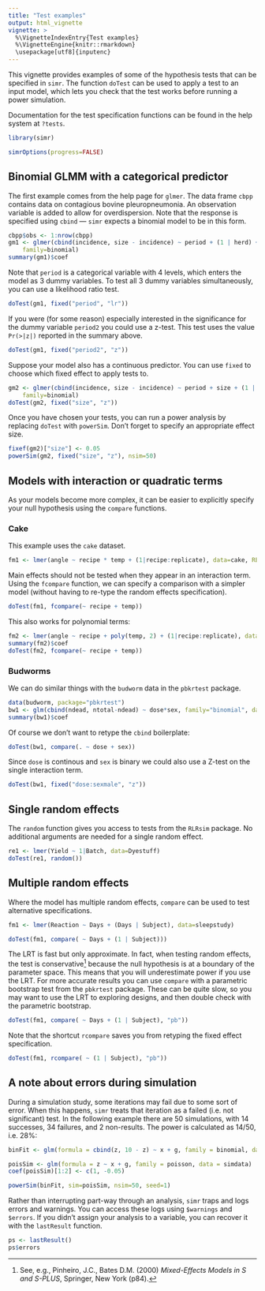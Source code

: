 ```yaml
---
title: "Test examples"
output: html_vignette
vignette: >
  %\VignetteIndexEntry{Test examples}
  %\VignetteEngine{knitr::rmarkdown}
  \usepackage[utf8]{inputenc}
---
```


This vignette provides examples of some of the hypothesis tests that can be specified in `simr`. The function `doTest` can be used to apply a test to an input model, which lets you check that the test works before running a power simulation.

Documentation for the test specification functions can be found in the help system at `?tests`.

```r
library(simr)
```

```r
simrOptions(progress=FALSE)
```

## Binomial GLMM with a categorical predictor

The first example comes from the help page for `glmer`. The data frame `cbpp` contains data on contagious bovine pleuropneumonia. An observation variable is added to allow for overdispersion. Note that the response is specified using `cbind` --- `simr` expects a binomial model to be in this form.

```r
cbpp$obs <- 1:nrow(cbpp)
gm1 <- glmer(cbind(incidence, size - incidence) ~ period + (1 | herd) + (1|obs), data=cbpp,
    family=binomial)
summary(gm1)$coef
```

Note that `period` is a categorical variable with 4 levels, which enters the model as 3 dummy variables. To test all 3 dummy variables simultaneously, you can use a likelihood ratio test.

```r
doTest(gm1, fixed("period", "lr"))
```

If you were (for some reason) especially interested in the significance for the dummy variable `period2` you could use a z-test. This test uses the value `Pr(>|z|)` reported in the summary above.

```r
doTest(gm1, fixed("period2", "z"))
```

Suppose your model also has a continuous predictor. You can use `fixed` to choose which fixed effect to apply tests to. 

```r
gm2 <- glmer(cbind(incidence, size - incidence) ~ period + size + (1 | herd), data=cbpp,
    family=binomial)
doTest(gm2, fixed("size", "z"))
```

Once you have chosen your tests, you can run a power analysis by replacing `doTest` with `powerSim`. Don't forget to specify an appropriate effect size.

```r
fixef(gm2)["size"] <- 0.05
powerSim(gm2, fixed("size", "z"), nsim=50)
```

## Models with interaction or quadratic terms

As your models become more complex, it can be easier to explicitly specify your null hypothesis using the `compare` functions.

### Cake

This example uses the `cake` dataset.

```r
fm1 <- lmer(angle ~ recipe * temp + (1|recipe:replicate), data=cake, REML=FALSE)
```

Main effects should not be tested when they appear in an interaction term. Using the `fcompare` function, we can specify a comparison with a simpler model (without having to re-type the random effects specification).

```r
doTest(fm1, fcompare(~ recipe + temp))
```

This also works for polynomial terms:

```r
fm2 <- lmer(angle ~ recipe + poly(temp, 2) + (1|recipe:replicate), data=cake, REML=FALSE)
summary(fm2)$coef
doTest(fm2, fcompare(~ recipe + temp))
```

### Budworms

We can do similar things with the `budworm` data in the `pbkrtest` package.

```r
data(budworm, package="pbkrtest")
bw1 <- glm(cbind(ndead, ntotal-ndead) ~ dose*sex, family="binomial", data=budworm)
summary(bw1)$coef
```

Of course we don't want to retype the `cbind` boilerplate:

```r
doTest(bw1, compare(. ~ dose + sex))
```

Since `dose` is continous and `sex` is binary we could also use a Z-test on the single interaction term.

```r
doTest(bw1, fixed("dose:sexmale", "z"))
```

## Single random effects

The `random` function gives you access to tests from the `RLRsim` package. No additional arguments are needed for a single random effect.

```r
re1 <- lmer(Yield ~ 1|Batch, data=Dyestuff)
doTest(re1, random())
```

## Multiple random effects

Where the model has multiple random effects, `compare` can be used to test alternative specifications. 

```r
fm1 <- lmer(Reaction ~ Days + (Days | Subject), data=sleepstudy)
```

```r
doTest(fm1, compare( ~ Days + (1 | Subject)))
```

The LRT is fast but only approximate. In fact, when testing random effects, the test is conservative[^1] because the null hypothesis is at a boundary of the parameter space. This means that you will underestimate power if you use the LRT. For more accurate results you can use `compare` with a parametric bootstrap test from the `pbkrtest` package. These can be quite slow, so you may want to use the LRT to exploring designs, and then double check with the parametric bootstrap.

```r
doTest(fm1, compare( ~ Days + (1 | Subject), "pb"))
```

Note that the shortcut `rcompare` saves you from retyping the fixed effect specification.

```r
doTest(fm1, rcompare( ~ (1 | Subject), "pb"))
```

## A note about errors during simulation

During a simulation study, some iterations may fail due to some sort of error. When this happens, `simr` treats that iteration as a failed (i.e. not significant) test. In the following example there are 50 simulations, with 14 successes, 34 failures, and 2 non-results. The power is calculated as 14/50, i.e. 28%:

```r
binFit <- glm(formula = cbind(z, 10 - z) ~ x + g, family = binomial, data = simdata)

poisSim <- glm(formula = z ~ x + g, family = poisson, data = simdata)
coef(poisSim)[1:2] <- c(1, -0.05)

powerSim(binFit, sim=poisSim, nsim=50, seed=1)
```

Rather than interrupting part-way through an analysis, `simr` traps and logs errors and warnings. You can access these logs using `$warnings` and `$errors`. If you didn't assign your analysis to a variable, you can recover it with the `lastResult` function.

```r
ps <- lastResult()
ps$errors
```

[^1]: See, e.g., Pinheiro, J.C., Bates D.M. (2000) _Mixed-Effects Models in S and S-PLUS_, Springer, New York (p84).